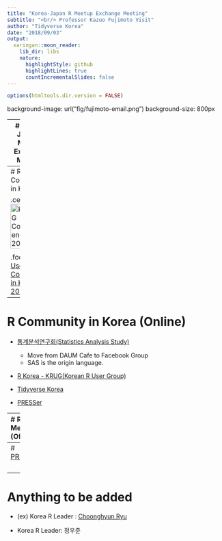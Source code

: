 ```yaml
---
title: "Korea-Japan R Meetup Exchange Meeting"
subtitle: "<br/> Professor Kazuo Fujimoto Visit"
author: "Tidyverse Korea"
date: "2018/09/03"
output:
  xaringan::moon_reader:
    lib_dir: libs
    nature:
      highlightStyle: github
      highlightLines: true
      countIncrementalSlides: false
---
```


```r
options(htmltools.dir.version = FALSE)
```


background-image: url("fig/fujimoto-email.png")
background-size: 800px

---
# Korea-Japan R Meetup Exchange Meeting

- Email Exchange

- Google Translation 

- Tidyverse Korea Facebook Group

- ...


---
# R User Conference in Korea

.center[
 <img src="fig/krug-conference.png" alt="KRUG Conference 2018" width="80%" />
]

.footnote[
  [R User Conference in Korea 2018](http://ruck2018.r-kor.org/)
]

---
# R Community in Korea (Online)

- [통계분석연구회(Statistics Analysis Study)](https://www.facebook.com/groups/statsas/)
    - Move from DAUM Cafe to Facebook Group
    - SAS is the origin language.


- [R Korea - KRUG(Korean R User Group)](https://www.facebook.com/groups/KoreaRUsers/)


- [Tidyverse Korea](https://www.facebook.com/groups/1404219106509417/)

- [PRESSer](https://www.facebook.com/groups/1473988286034801/)


---
# R Meetup (Offline)

.center[
 <img src="fig/meetup-offline.png" alt="KRUG Conference 2018" width="80%" />
]

.footnote[
  [R Meetup](https://github.com/KaggleBreak/xwmooc_Rmeetup)
]

---
# [PRESSer](https://www.facebook.com/groups/1473988286034801/)

<style>
div.blue { background-color:#e6f0ff; border-radius: 5px; padding: 10px;}
</style>
<div class = "blue">

<p>
<strong>PRESSer</strong> is a closed group on Facebook in Korea established in July 2018. This group was established for promoting relationship among members who have interested in data science and data analysis. We don't have any concern for the tools they use. Actually, PRESSer means people who use PRESS when they do data projects, and PRESS is the abbreviation of Python, R, Excel, SAS, and SPSS.
</p>

<p>
The main purpose of this group is to become intimate before starting things such as a data analysis competition, a foundation of a new start-up etc. We've met a monthly gathering so far.
</p>

</div>


---
# Anything to be added

- (ex) Korea R Leader : [Choonghyun Ryu](https://github.com/choonghyunryu)


- Korea R Leader: 정우준



